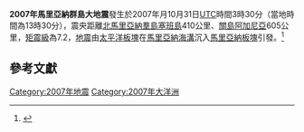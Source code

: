 {{noteTA |G1=Earthquake }}
'''2007年馬里亞納群島大地震'''發生於2007年月10月31日[[UTC|UTC]]時間3時30分（當地時間為13時30分），震央距離[[北馬里亞納羣島|北馬里亞納羣島]][[塞班島|塞班島]]410公里、[[關島|關島]][[阿加尼亞|阿加尼亞]]605公里，[[矩震級|矩震級]]為7.2，[[地震|地震]]由[[太平洋板塊|太平洋板塊]]在[[馬里亞納海溝|馬里亞納海溝]]沉入[[馬里亞納板塊|馬里亞納板塊]]引發。<ref>{{cite web |url=http://ehp1-earthquake.cr.usgs.gov/earthquakes/eqinthenews/2007/us2007jdal/ |title=存档副本 |accessdate=2010-07-13 |deadurl=yes |archiveurl=https://web.archive.org/web/20110721070259/http://ehp1-earthquake.cr.usgs.gov/earthquakes/eqinthenews/2007/us2007jdal/ |archivedate=2011-07-21 }}</ref>

==參考文獻==
{{reflist}}

[[Category:2007年地震|Category:2007年地震]]
[[Category:2007年大洋洲|Category:2007年大洋洲]]
